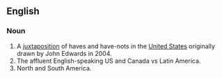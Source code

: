 ==English==
{{wikipedia}}

===Noun===
{{en-plural noun}}

# A [[juxtaposition]] of haves and have-nots in the [[United States]] originally drawn by John Edwards in 2004.
# The affluent English-speaking US and Canada vs Latin America.
# North and South America.
